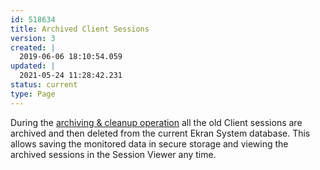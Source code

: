 ---
id: 518634
title: Archived Client Sessions
version: 3
created: |
  2019-06-06 18:10:54.059
updated: |
  2021-05-24 11:28:42.231
status: current
type: Page
---

During the [archiving & cleanup operation](https://documentation.ekransystem.com/display/DOC/Database+Management) all the old Client sessions are archived and then deleted from the current Ekran System database. This allows saving the monitored data in secure storage and viewing the archived sessions in the Session Viewer any time.

